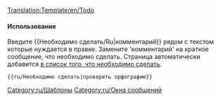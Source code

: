 <noinclude>[[Translation:Template/en/Todo]]{{en/-}}</noinclude>{{ambox
| type  = notice
| image = Klipper.png
| text  = <strong>Необходимо сделать</strong><br />{{{1|Тот, кто добавил этот шаблон не уточнил, что должно было быть сделано, поэтому он должен быть удален или обновлен после того как будут сделаны нужные правки.}}}
}}<includeonly>{{{2|[[Category:ru/Необходимо сделать]]}}}</includeonly><noinclude>

====Использование====
Введите <nowiki>{{</nowiki>Необходимо сделать/Ru<nowiki>|комментарий}}</nowiki> рядом с текстом которые нуждается в правке. Замените 'комментарий' на краткое сообщение, что необходимо сделать. Страница автоматически добавится [[Category/ru/Необходимо сделать|в список того, что необходимо сделать]].
<pre>{{ru/Необходимо сделать|проверить орфографию}}</pre>

[[Category:ru/Шаблоны]][[Category:ru/Окна сообщений]]</noinclude>